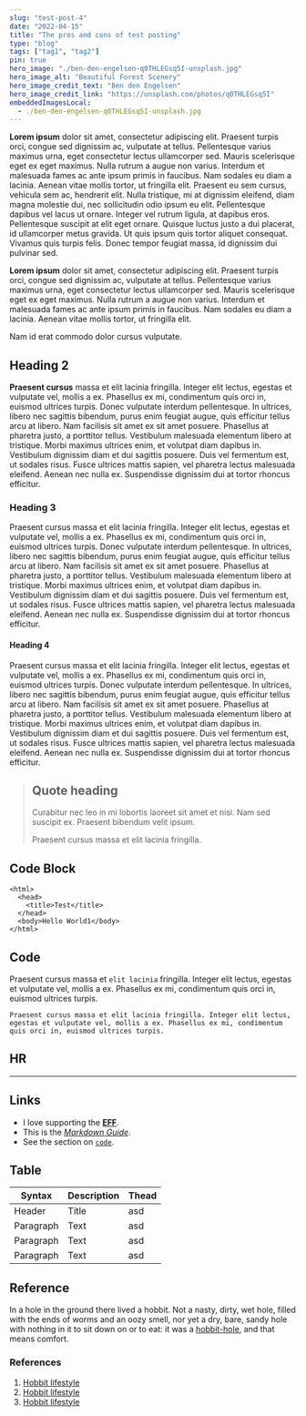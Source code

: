 ```yaml
---
slug: "test-post-4"
date: "2022-04-15"
title: "The pros and cons of test posting"
type: "blog"
tags: ["tag1", "tag2"]
pin: true
hero_image: "./ben-den-engelsen-q0THLEGsq5I-unsplash.jpg"
hero_image_alt: "Beautiful Forest Scenery"
hero_image_credit_text: "Ben den Engelsen"
hero_image_credit_link: "https://unsplash.com/photos/q0THLEGsq5I"
embeddedImagesLocal:
  - ./ben-den-engelsen-q0THLEGsq5I-unsplash.jpg
---
```



**Lorem ipsum** dolor sit amet, consectetur adipiscing elit. Praesent turpis orci, congue sed dignissim ac, vulputate at
tellus. Pellentesque varius maximus urna, eget consectetur lectus ullamcorper sed. Mauris scelerisque eget ex eget
maximus. Nulla rutrum a augue non varius. Interdum et malesuada fames ac ante ipsum primis in faucibus. Nam sodales
eu diam a lacinia. Aenean vitae mollis tortor, ut fringilla elit. Praesent eu sem cursus, vehicula sem ac, hendrerit
elit. Nulla tristique, mi at dignissim eleifend, diam magna molestie dui, nec sollicitudin odio ipsum eu elit.
Pellentesque dapibus vel lacus ut ornare. Integer vel rutrum ligula, at dapibus eros. Pellentesque suscipit at elit
eget ornare. Quisque luctus justo a dui placerat, id ullamcorper metus gravida. Ut quis ipsum quis tortor aliquet
consequat. Vivamus quis turpis felis. Donec tempor feugiat massa, id dignissim dui pulvinar sed.

**Lorem ipsum** dolor sit amet, consectetur adipiscing elit. Praesent turpis orci,
congue sed dignissim ac, vulputate at tellus. Pellentesque varius maximus urna, eget consectetur lectus ullamcorper
sed. Mauris scelerisque eget ex eget maximus. Nulla rutrum a augue non varius. Interdum et malesuada fames ac ante
ipsum primis in faucibus. Nam sodales eu diam a lacinia. Aenean vitae mollis tortor, ut fringilla elit.

<WrapperBlock>
  <ContentBlock>
    <GatsbyImage alt="green doggo" image={getImage(props.localImages[0])} />
    <PhotoMeta alt="Kuvan testiteksti" credit="Juho Pekkala" />
  </ContentBlock>
</WrapperBlock>

<HighlightBlock>Nam id erat commodo dolor cursus vulputate.</HighlightBlock>

## Heading 2

**Praesent cursus** massa et elit lacinia fringilla. Integer elit lectus, egestas et vulputate vel, mollis a ex. Phasellus
ex mi, condimentum quis orci in, euismod ultrices turpis. Donec vulputate interdum pellentesque. In ultrices, libero nec
sagittis bibendum, purus enim feugiat augue, quis efficitur tellus arcu at libero. Nam facilisis sit amet ex sit amet
posuere. Phasellus at pharetra justo, a porttitor tellus. Vestibulum malesuada elementum libero at tristique. Morbi maximus
ultrices enim, et volutpat diam dapibus in. Vestibulum dignissim diam et dui sagittis posuere. Duis vel fermentum est,
ut sodales risus. Fusce ultrices mattis sapien, vel pharetra lectus malesuada eleifend. Aenean nec nulla ex. Suspendisse
dignissim dui at tortor rhoncus efficitur.

### Heading 3

Praesent cursus massa et elit lacinia fringilla. Integer elit lectus, egestas et vulputate vel, mollis a ex. Phasellus
ex mi, condimentum quis orci in, euismod ultrices turpis. Donec vulputate interdum pellentesque. In ultrices, libero nec
sagittis bibendum, purus enim feugiat augue, quis efficitur tellus arcu at libero. Nam facilisis sit amet ex sit amet
posuere. Phasellus at pharetra justo, a porttitor tellus. Vestibulum malesuada elementum libero at tristique. Morbi maximus
ultrices enim, et volutpat diam dapibus in. Vestibulum dignissim diam et dui sagittis posuere. Duis vel fermentum est,
ut sodales risus. Fusce ultrices mattis sapien, vel pharetra lectus malesuada eleifend. Aenean nec nulla ex. Suspendisse
dignissim dui at tortor rhoncus efficitur.

#### Heading 4

Praesent cursus massa et elit lacinia fringilla. Integer elit lectus, egestas et vulputate vel, mollis a ex. Phasellus
ex mi, condimentum quis orci in, euismod ultrices turpis. Donec vulputate interdum pellentesque. In ultrices, libero nec
sagittis bibendum, purus enim feugiat augue, quis efficitur tellus arcu at libero. Nam facilisis sit amet ex sit amet
posuere. Phasellus at pharetra justo, a porttitor tellus. Vestibulum malesuada elementum libero at tristique. Morbi maximus
ultrices enim, et volutpat diam dapibus in. Vestibulum dignissim diam et dui sagittis posuere. Duis vel fermentum est,
ut sodales risus. Fusce ultrices mattis sapien, vel pharetra lectus malesuada eleifend. Aenean nec nulla ex. Suspendisse
dignissim dui at tortor rhoncus efficitur.

> ## Quote heading
>
> Curabitur nec leo in mi lobortis laoreet sit amet et nisi. Nam sed suscipit ex. Praesent bibendum velit ipsum.
>
> Praesent cursus massa et elit lacinia fringilla.

## Code Block

    <html>
      <head>
        <title>Test</title>
      </head>
      <body>Hello World1</body>
    </html>

## Code

Praesent cursus massa et `elit lacinia` fringilla. Integer elit lectus, egestas et vulputate vel, mollis a ex. Phasellus
ex mi, condimentum quis orci in, euismod ultrices turpis.

`Praesent cursus massa et elit lacinia fringilla. Integer elit lectus, egestas et vulputate vel, mollis a ex. Phasellus ex mi, condimentum quis orci in, euismod ultrices turpis.`

## HR

---

## Links

- I love supporting the **[EFF](https://eff.org)**.
- This is the _[Markdown Guide](https://www.markdownguide.org)_.
- See the section on [`code`](#code).

## Table

| Syntax    | Description | Thead |
| --------- | ----------- | ----- |
| Header    | Title       | asd   |
| Paragraph | Text        | asd   |
| Paragraph | Text        | asd   |
| Paragraph | Text        | asd   |

## Reference

In a hole in the ground there lived a hobbit. Not a nasty, dirty, wet hole, filled with the ends
of worms and an oozy smell, nor yet a dry, bare, sandy hole with nothing in it to sit down on or to
eat: it was a [hobbit-hole][1], and that means comfort.

[1]: https://en.wikipedia.org/wiki/Hobbit#Lifestyle "Hobbit lifestyles"

### References

1. [Hobbit lifestyle](https://en.wikipedia.org/wiki/Hobbit#Lifestyle)
2. [Hobbit lifestyle](https://en.wikipedia.org/wiki/Hobbit#Lifestyle)
3. [Hobbit lifestyle](https://en.wikipedia.org/wiki/Hobbit#Lifestyle)
